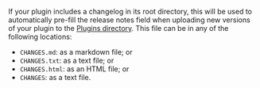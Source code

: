 <!-- markdownlint-disable first-line-heading -->
If your plugin includes a changelog in its root directory, this will be used to automatically pre-fill the release notes field when uploading new versions of your plugin to the [Plugins directory](/general/community/plugincontribution/pluginsdirectory). This file can be in any of the following locations:

- `CHANGES.md`: as a markdown file; or
- `CHANGES.txt`: as a text file; or
- `CHANGES.html`: as an HTML file; or
- `CHANGES`: as a text file.
